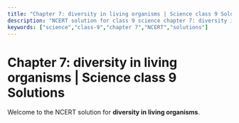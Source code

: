 ```yaml
---
title: "Chapter 7: diversity in living organisms | Science class 9 Solutions"
description: "NCERT solution for class 9 science chapter 7: diversity in living organisms."
keywords: ["science","class-9","chapter 7","NCERT","solutions"]
---
```


# Chapter 7: diversity in living organisms | Science class 9 Solutions

Welcome to the NCERT solution for **diversity in living organisms**.
